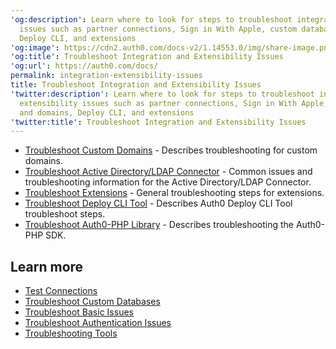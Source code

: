 ---
'og:description': Learn where to look for steps to troubleshoot integration and extensibility
  issues such as partner connections, Sign in With Apple, custom databases and domains,
  Deploy CLI, and extensions
'og:image': https://cdn2.auth0.com/docs-v2/1.14553.0/img/share-image.png
'og:title': Troubleshoot Integration and Extensibility Issues
'og:url': https://auth0.com/docs/
permalink: integration-extensibility-issues
title: Troubleshoot Integration and Extensibility Issues
'twitter:description': Learn where to look for steps to troubleshoot integration and
  extensibility issues such as partner connections, Sign in With Apple, custom databases
  and domains, Deploy CLI, and extensions
'twitter:title': Troubleshoot Integration and Extensibility Issues
---
* [Troubleshoot Custom Domains](/docs/troubleshoot/integration-extensibility-issues/troubleshoot-custom-domains) - Describes troubleshooting for <Tooltip tip="Custom Domain: Third-party domain with a specialized, or vanity, name." cta="View Glossary" href="/docs/glossary?term=custom+domains">custom domains</Tooltip>.
* [Troubleshoot Active Directory/LDAP Connector](/docs/troubleshoot/integration-extensibility-issues/troubleshoot-ad-ldap-connector) - Common issues and troubleshooting information for the Active Directory/LDAP Connector.
* [Troubleshoot Extensions](/docs/troubleshoot/integration-extensibility-issues/troubleshoot-extensions) - General troubleshooting steps for extensions.
* [Troubleshoot Deploy CLI Tool](/docs/troubleshoot/integration-extensibility-issues/troubleshoot-the-deploy-cli-tool) - Describes Auth0 Deploy CLI Tool troubleshoot steps.
* [Troubleshoot Auth0-PHP Library](/docs/libraries/auth0-php/troubleshoot-auth0-php-library) - Describes troubleshooting the Auth0-PHP SDK.

## Learn more

* [Test Connections](/docs/authenticate/identity-providers/test-connections)
* [Troubleshoot Custom Databases](/docs/authenticate/database-connections/custom-db/error-handling)
* [Troubleshoot Basic Issues](/docs/troubleshoot/basic-issues)
* [Troubleshoot Authentication Issues](/docs/troubleshoot/authentication-issues)
* [Troubleshooting Tools](/docs/troubleshoot/troubleshooting-tools)